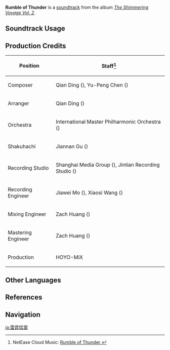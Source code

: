 {{Soundtrack Infobox
|image          = The Shimmering Voyage Vol 2.png
|album          = The Shimmering Voyage Vol. 2
|disc           = 3
|number         = 35
|featured       =
|featured2      =
|featured3      =
|featured_disc  =
|featured_disc2 =
|featured_disc3 =
|youtube_id     = rnw5FbwVn_A
|spotify_id     = 3HHy1kkb4FBxWw9ypIuRJs
|previous       = Bravery and Tenderness
|next           = Roots of Tranquil Eternity
}}
'''Rumble of Thunder''' is a [[soundtrack]] from the album ''[[The Shimmering Voyage Vol. 2]]''.

==Soundtrack Usage==
{{Soundtrack Usage
|quest    = Radiant Sakura//cutscene
|location = 
|domain   = 
}}

==Production Credits==
{| class="wikitable"
! Position
! Staff<ref>NetEase Cloud Music: [https://music.163.com/#/song?id=1973622681 Rumble of Thunder {{zh|雷霆猛震}}]</ref>
|-
! Composer
| Qian Ding ({{zh|丁谦}}), Yu-Peng Chen ({{zh|陈致逸 }})
|-
! Arranger
| Qian Ding ({{zh|丁谦}})
|-
! Orchestra
| International Master Philharmonic Orchestra ({{zh|国际首席爱乐乐团}})
|-
! Shakuhachi
| Jiannan Gu ({{zh|顾剑楠}})
|-
! Recording Studio
| Shanghai Media Group ({{zh|上海广播大厦}}), Jintian Recording Studio ({{zh|金田录音棚}})
|-
! Recording Engineer
| Jiawei Mo ({{zh|莫家伟}}), Xiaosi Wang ({{zh|王小四}})
|-
! Mixing Engineer
| Zach Huang ({{zh|黄巍}})
|-
! Mastering Engineer
| Zach Huang ({{zh|黄巍}})
|-
! Production
| HOYO-MiX
|}
<!--
==Gallery==
<gallery>
</gallery>

==Trivia==
-->
==Other Languages==
{{Other Languages
|en      = Rumble of Thunder
|zhs     = 雷霆猛震
|zhs_rm  = Léitíng Měng Zhèn
|zht     = 雷霆猛震
|zht_rm  = Léitíng Měng Zhèn
|zh_tl   = Tremor of Thunder
|ja      = 雷霆猛震
|ja_rm   = Raitei Moushin
|ja_tl   = Tremor of Thunder
}}

==References==
{{Reflist}}

==Navigation==
{{Soundtrack Navbox|The Shimmering Voyage|2}}

[[ja:雷霆猛震]]